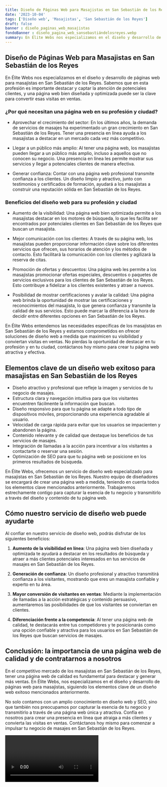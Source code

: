 ```yaml
---
title: Diseño de Páginas Web para Masajistas en San Sebastián de los Reyes
date: '2023-10-04'
tags: ['Diseño web', 'Masajistas', 'San Sebastián de los Reyes']
draft: false
banner : diseño_paginas_web_masajistas
fondoBanner : diseño_pagina_web_sansebastiándelosreyes.webp
summary: En Élite Webs nos especializamos en el diseño y desarrollo de páginas web para masajistas en San Sebastián de los Reyes. Sabemos que en esta profesión es importante destacar y captar la atención de potenciales clientes, y una página web bien diseñada y optimizada puede ser la clave para convertir esas visitas en ventas.
---
```


## Diseño de Páginas Web para Masajistas en San Sebastián de los Reyes

En Élite Webs nos especializamos en el diseño y desarrollo de páginas web para masajistas en San Sebastián de los Reyes. Sabemos que en esta profesión es importante destacar y captar la atención de potenciales clientes, y una página web bien diseñada y optimizada puede ser la clave para convertir esas visitas en ventas.

### ¿Por qué necesitan una página web en su profesión y ciudad?

- Aprovechar el crecimiento del sector: En los últimos años, la demanda de servicios de masajes ha experimentado un gran crecimiento en San Sebastián de los Reyes. Tener una presencia en línea ayuda a los masajistas a destacar en un mercado cada vez más competitivo.

- Llegar a un público más amplio: Al tener una página web, los masajistas pueden llegar a un público más amplio, incluso a aquellos que no conocen su negocio. Una presencia en línea les permite mostrar sus servicios y llegar a potenciales clientes de manera efectiva.

- Generar confianza: Contar con una página web profesional transmite confianza a los clientes. Un diseño limpio y atractivo, junto con testimonios y certificados de formación, ayudará a los masajistas a construir una reputación sólida en San Sebastián de los Reyes.

### Beneficios del diseño web para su profesión y ciudad

- Aumento de la visibilidad: Una página web bien optimizada permite a los masajistas destacar en los motores de búsqueda, lo que les facilita ser encontrados por potenciales clientes en San Sebastián de los Reyes que buscan un masajista.

- Mejor comunicación con los clientes: A través de su página web, los masajistas pueden proporcionar información clave sobre los diferentes servicios que ofrecen, sus horarios de atención y los métodos de contacto. Esto facilitará la comunicación con los clientes y agilizará la reserva de citas.

- Promoción de ofertas y descuentos: Una página web les permite a los masajistas promocionar ofertas especiales, descuentos o paquetes de servicios exclusivos para los clientes de San Sebastián de los Reyes. Esto contribuye a fidelizar a los clientes existentes y atraer a nuevos.

- Posibilidad de mostrar certificaciones y avalar la calidad: Una página web brinda la oportunidad de mostrar las certificaciones y reconocimientos del masajista, lo que genera confianza y transmite la calidad de sus servicios. Esto puede marcar la diferencia a la hora de decidir entre diferentes opciones en San Sebastián de los Reyes.

En Élite Webs entendemos las necesidades específicas de los masajistas en San Sebastián de los Reyes y estamos comprometidos en ofrecer soluciones de diseño web a medida que maximicen su visibilidad y conviertan visitas en ventas. No pierdas la oportunidad de destacar en tu profesión y en tu ciudad, contáctanos hoy mismo para crear tu página web atractiva y efectiva.

<GifSeo />

<Cta />

## Elementos clave de un diseño web exitoso para masajistas en San Sebastián de los Reyes

- Diseño atractivo y profesional que refleje la imagen y servicios de tu negocio de masajes.
- Estructura clara y navegación intuitiva para que los visitantes encuentren fácilmente la información que buscan.
- Diseño responsivo para que tu página se adapte a todo tipo de dispositivos móviles, proporcionando una experiencia agradable al usuario.
- Velocidad de carga rápida para evitar que los usuarios se impacienten y abandonen la página.
- Contenido relevante y de calidad que destaque los beneficios de tus servicios de masajes.
- Integración de llamadas a la acción para incentivar a los visitantes a contactarte o reservar una sesión.
- Optimización de SEO para que tu página web se posicione en los primeros resultados de búsqueda.

En Élite Webs, ofrecemos un servicio de diseño web especializado para masajistas en San Sebastián de los Reyes. Nuestro equipo de diseñadores se encargará de crear una página web a medida, teniendo en cuenta todos los elementos clave mencionados anteriormente. Trabajaremos estrechamente contigo para capturar la esencia de tu negocio y transmitirlo a través del diseño y contenido de tu página web.

## Cómo nuestro servicio de diseño web puede ayudarte

Al confiar en nuestro servicio de diseño web, podrás disfrutar de los siguientes beneficios:

1. **Aumento de la visibilidad en línea**: Una página web bien diseñada y optimizada te ayudará a destacar en los resultados de búsqueda y atraer a más clientes potenciales interesados en tus servicios de masajes en San Sebastián de los Reyes.

2. **Generación de confianza**: Un diseño profesional y atractivo transmitirá confianza a los visitantes, mostrando que eres un masajista confiable y experto en tu área.

3. **Mayor conversión de visitantes en ventas**: Mediante la implementación de llamadas a la acción estratégicas y contenido persuasivo, aumentaremos las posibilidades de que los visitantes se conviertan en clientes.

4. **Diferenciación frente a la competencia**: Al tener una página web de calidad, te destacarás entre tus competidores y te posicionarás como una opción confiable y atractiva para los usuarios en San Sebastián de los Reyes que buscan servicios de masajes.

## Conclusión: la importancia de una página web de calidad y de contratarnos a nosotros

En el competitivo mercado de los masajistas en San Sebastián de los Reyes, tener una página web de calidad es fundamental para destacar y generar más ventas. En Élite Webs, nos especializamos en el diseño y desarrollo de páginas web para masajistas, siguiendo los elementos clave de un diseño web exitoso mencionados anteriormente.

No solo contamos con un amplio conocimiento en diseño web y SEO, sino que también nos preocupamos por capturar la esencia de tu negocio y transmitirlo a través de una página web única y atractiva. Confía en nosotros para crear una presencia en línea que atraiga a más clientes y convierta las visitas en ventas. Contáctanos hoy mismo para comenzar a impulsar tu negocio de masajes en San Sebastián de los Reyes.

<Video />

<CtaBot job='Masajistas' city='San Sebastián de los Reyes'/>

<Gmaps query='San Sebastián de los Reyes+españa+maps' />